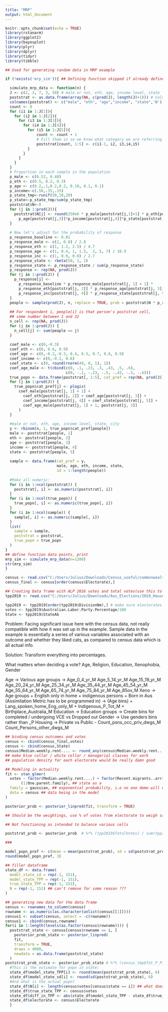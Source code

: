 ---
title: "MRP"
output: html_document
---

```{r setup, include=FALSE}
knitr::opts_chunk$set(echo = TRUE)
library(rstanarm)
library(ggplot2)
library(bayesplot)
library(plyr)
library(dplyr)
library(tidyr)
library(tibble)
```

```{r example data gen}
## Used for generating random data in MRP example

if (!exists('mrp_sim')){ ## Defining function skipped if already defined

  simulate_mrp_data <- function(n) {
  J <- c(2, 3, 7, 3, 50) # male or not, eth, age, income level, state
  poststrat <- as.data.frame(array(NA, c(prod(J), length(J)+1))) # Columns of post-strat matrix, plus one for size
  colnames(poststrat) <- c("male", "eth", "age","income", "state",'N')
  count <- 0
  for (i1 in 1:J[1]){
    for (i2 in 1:J[2]){
      for (i3 in 1:J[3]){
        for (i4 in 1:J[4]){
          for (i5 in 1:J[5]){
              count <- count + 1
              # Fill them in so we know what category we are referring to
              poststrat[count, 1:5] <- c(i1-1, i2, i3,i4,i5) 
          }
        }
      }
    }
  }
  # Proportion in each sample in the population
  p_male <- c(0.52, 0.48)
  p_eth <- c(0.5, 0.2, 0.3)
  p_age <- c(0.2,.1,0.2,0.2, 0.10, 0.1, 0.1)
  p_income<-c(.50,.35,.15)
  p_state_tmp<-runif(50,10,20)
  p_state<-p_state_tmp/sum(p_state_tmp)
  poststrat$N<-0
  for (j in 1:prod(J)){
    poststrat$N[j] <- round(250e6 * p_male[poststrat[j,1]+1] * p_eth[poststrat[j,2]] *
      p_age[poststrat[j,3]]*p_income[poststrat[j,4]]*p_state[poststrat[j,5]]) #Adjust the N to be the number observed in each category in each group
  }
  
  # Now let's adjust for the probability of response
  p_response_baseline <- 0.01
  p_response_male <- c(2, 0.8) / 2.8
  p_response_eth <- c(1, 1.2, 2.5) / 4.7
  p_response_age <- c(1, 0.4, 1, 1.5,  3, 5, 7) / 18.9
  p_response_inc <- c(1, 0.9, 0.8) / 2.7
  p_response_state <- rbeta(50, 1, 1)
  p_response_state <- p_response_state / sum(p_response_state)
  p_response <- rep(NA, prod(J))
  for (j in 1:prod(J)) {
    p_response[j] <-
      p_response_baseline * p_response_male[poststrat[j, 1] + 1] *
      p_response_eth[poststrat[j, 2]] * p_response_age[poststrat[j, 3]] *
      p_response_inc[poststrat[j, 4]] * p_response_state[poststrat[j, 5]]
  }
  people <- sample(prod(J), n, replace = TRUE, prob = poststrat$N * p_response)
  
  ## For respondent i, people[i] is that person's poststrat cell,
  ## some number between 1 and 32
  n_cell <- rep(NA, prod(J))
  for (j in 1:prod(J)) {
    n_cell[j] <- sum(people == j)
  }
  
  coef_male <- c(0,-0.3)
  coef_eth <- c(0, 0.6, 0.9)
  coef_age <- c(0,-0.2,-0.3, 0.4, 0.5, 0.7, 0.8, 0.9)
  coef_income <- c(0,-0.2, 0.6)
  coef_state <- c(0, round(rnorm(49, 0, 1), 1))
  coef_age_male <- t(cbind(c(0, .1, .23, .3, .43, .5, .6),
                           c(0, -.1, -.23, -.5, -.43, -.5, -.6)))
  true_popn <- data.frame(poststrat[, 1:5], cat_pref = rep(NA, prod(J)))
  for (j in 1:prod(J)) {
    true_popn$cat_pref[j] <- plogis(
      coef_male[poststrat[j, 1] + 1] +
        coef_eth[poststrat[j, 2]] + coef_age[poststrat[j, 3]] +
        coef_income[poststrat[j, 4]] + coef_state[poststrat[j, 5]] +
        coef_age_male[poststrat[j, 1] + 1, poststrat[j, 3]]
      )
  }
  
  #male or not, eth, age, income level, state, city
  y <- rbinom(n, 1, true_popn$cat_pref[people])
  male <- poststrat[people, 1]
  eth <- poststrat[people, 2]
  age <- poststrat[people, 3]
  income <- poststrat[people, 4]
  state <- poststrat[people, 5]
  
  sample <- data.frame(cat_pref = y, 
                       male, age, eth, income, state, 
                       id = 1:length(people))
  
  #Make all numeric:
  for (i in 1:ncol(poststrat)) {
    poststrat[, i] <- as.numeric(poststrat[, i])
  }
  for (i in 1:ncol(true_popn)) {
    true_popn[, i] <- as.numeric(true_popn[, i])
  }
  for (i in 1:ncol(sample)) {
    sample[, i] <- as.numeric(sample[, i])
  }
  list(
    sample = sample,
    poststrat = poststrat,
    true_popn = true_popn
  )
}
## define function data points, print
mrp_sim <- simulate_mrp_data(n=1200)
str(mrp_sim)
}
```
```{R Census prep}
census <- read.csv("C:/Users/Julius/Downloads/Census_useful/commonwealth_electorate_data.csv", header = TRUE)
census_final <- census[order(census$Electorate),]
```

```{R 2016 election prep}

## Creating Data frame with ALP 2016 votes and total votes(use this to decrease the total number of people in an electorate?)
tpp2019 <- read.csv("C:/Users/Julius/Downloads/Aus_Elections/2019_HouseTppByDivision.csv") ## Two Party pref, so even with Labor/Lib dead last should still give data for those two

tpp2019 <- tpp2019[order(tpp2019$DivisionNm),] # make sure electorates are in correct order
votes <- tpp2019$Australian.Labor.Party.Percentage/100
State <- tpp2019$StateAb
```
Problem: Facing significant issue here with the census data, not really compatible with how it was set up in the example. 
Sample data in the example is essentially a series of various variables associated with an outcome and whether they liked cats, as compared to census data which is all actual info.

Solution: Transform everything into percentages.

What matters when deciding a vote? Age, Religion, Education, Xenophobia, Gender
 
Age -> Various age groups -> Age_0_4_yr_M Age_5_14_yr_M Age_15_19_yr_M Age_20_24_yr_M Age_25_34_yr_M Age_35_44_yr_M Age_45_54_yr_M Age_55_64_yr_M Age_65_74_yr_M Age_75_84_yr_M Age_85ov_M
Xeno -> Age groups + English only in home + indigenous persons + Born in Aus (Assimilation Metric has to be programmed in) -> (Age bins) + Lang_spoken_home_Eng_only_M + Indigenous_P_Tot_M + Birthplace_Australia_M
Education -> Education groups -> Create bins for completed / undergoing VCE vs Dropped out
Gender -> Use genders bins rather than _P
Housing -> Private vs Public - Count_psns_occ_priv_dwgs_M Count_Persons_other_dwgs_M 
```{r binning}

## binding census outcomes and votes
census <- cbind(census_final,votes)
census <- cbind(census,State)
census$Median.weekly.rent.... <- round_any(census$Median.weekly.rent....,50) ## making bins for rent 
## make blue collar / white collar / managerial classes for work
## population density for each electorate would be really damn good
```
```{r manipulation}

## Modeling in actuality
fit <- stan_glmer(
  votes ~ factor(Median.weekly.rent....) + factor(Recent.migrants..arrived.2006.2016.) + factor(State) + ## should have population density factor, average income would be nice as well
       (1|One.parent.family), ## state as a
  family = gaussian, ## exponential probability, i.e no one demo will ever vote 100% one way
  data = census ## data being in the model
)

posterior_prob <- posterior_linpred(fit, transform = TRUE)

## Should be the weightings, use % of votes from electorate to weigh sample 

## Not functioning as intended to balance various cells

poststrat_prob <- posterior_prob  # %*% (tpp2019$TotalVotes) / sum(tpp2019$TotalVotes)

###

model_popn_pref <- c(mean = mean(poststrat_prob), sd = sd(poststrat_prob))
round(model_popn_pref, 3)

## filler dataframe 
state_df <- data.frame(
  model_state_sd = rep(-1, 151),
  model_state_TPP = rep(-1, 151),
  true_state_TPP = rep(-1, 151),
  N = rep(-1, 151) ## can't remove for some reason ???
)

## generating new data for the data frame
census <- rownames_to_column(census)
rowname <- as.numeric(as.character(unlist(census[[1]])))
census1 <- subset(census, select = -c(rowname))
census1 <- cbind(census,rowname)
for(i in 1:length(levels(as.factor(census$rowname)))) {
  poststrat_state <- census[census$rowname == i, ]
    posterior_prob_state <- posterior_linpred(
    fit,
    transform = TRUE,
    draws = 4000,
    newdata = as.data.frame(poststrat_state)
  )
poststrat_prob_state <- posterior_prob_state # %*% (census_tmp$Tot_P_P) / sum(census_tmp$Tot_P_P)
  #This is the estimate for popn in state:
  state_df$model_state_TPP[i] <- round(mean(poststrat_prob_state), 6)
  state_df$model_state_sd[i] <- round(sd(poststrat_prob_state), 6)
  #And what is the actual popn?
  state_df$N[i] <- length(census$votes[census$state == i]) ## what does this do?
  state_df$true_state_TPP <- census$votes
  state_df$diff_in_TPP <- abs(state_df$model_state_TPP - state_df$true_state_TPP)
  state_df$electorate <- census$Electorate
  }

```